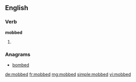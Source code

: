==English==

===Verb===
'''mobbed'''

# {{past of|[[mob]]}}

===Anagrams===
* [[bombed#English|bombed]]

[[de:mobbed]]
[[fr:mobbed]]
[[mg:mobbed]]
[[simple:mobbed]]
[[vi:mobbed]]